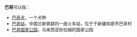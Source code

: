 '''巴哥'''可以指：

*[[巴哥犬|巴哥犬]]，一个犬种
*[[巴哥站|巴哥站]]，中国兰新铁路的一座火车站，位于于新疆哈密市巴哥村
*[[巴哥国家公园|巴哥国家公园]]，马来西亚砂拉越的国家公园

{{Disambig|Cat=二字消歧义}}
